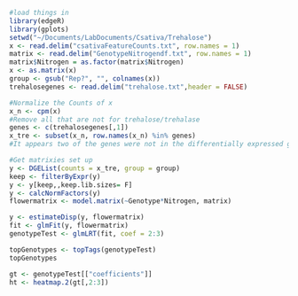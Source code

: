 ```r
#load things in
library(edgeR)
library(gplots)
setwd("~/Documents/LabDocuments/Csativa/Trehalose")
x <- read.delim("csativaFeatureCounts.txt", row.names = 1)
matrix <- read.delim("GenotypeNitrogendf.txt", row.names = 1)
matrix$Nitrogen = as.factor(matrix$Nitrogen)
x <- as.matrix(x)
group <- gsub("Rep?", "", colnames(x))
trehalosegenes <- read.delim("trehalose.txt",header = FALSE)
```

```r
#Normalize the Counts of x
x_n <- cpm(x)
#Remove all that are not for trehalose/trehalase
genes <- c(trehalosegenes[,1])
x_tre <- subset(x_n, row.names(x_n) %in% genes)
#It appears two of the genes were not in the differentially expressed genes
```

```r
#Get matrixies set up
y <- DGEList(counts = x_tre, group = group)
keep <- filterByExpr(y)
y <- y[keep,,keep.lib.sizes= F]
y <- calcNormFactors(y)
flowermatrix <- model.matrix(~Genotype*Nitrogen, matrix)
```

```r
y <- estimateDisp(y, flowermatrix)
fit <- glmFit(y, flowermatrix)
genotypeTest <- glmLRT(fit, coef = 2:3)
```

```r
topGenotypes <- topTags(genotypeTest)
topGenotypes
```

```r
gt <- genotypeTest[["coefficients"]]
ht <- heatmap.2(gt[,2:3])
```

